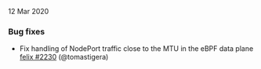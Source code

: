 12 Mar 2020

### Bug fixes

- Fix handling of NodePort traffic close to the MTU in the eBPF data plane [felix #2230](https://github.com/projectcalico/felix/pull/2230) (@tomastigera)
